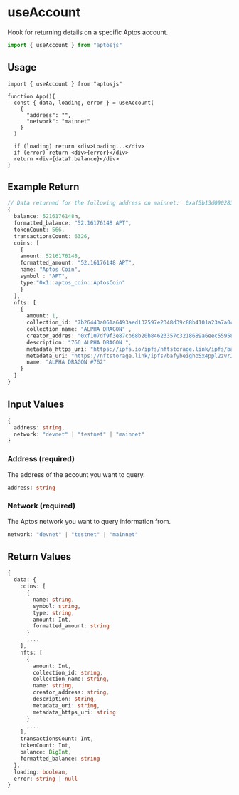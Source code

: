 # useAccount

Hook for returning details on a specific Aptos account.

```jsx
import { useAccount } from "aptosjs"
```

## Usage
```tsx
import { useAccount } from "aptosjs"

function App(){
  const { data, loading, error } = useAccount(
    {
      "address": "",
      "network": "mainnet"
    }
  )

  if (loading) return <div>Loading...</div>
  if (error) return <div>{error}</div>
  return <div>{data?.balance}</div>
}
```

## Example Return
```ts
// Data returned for the following address on mainnet:  0xaf5b13d09028304654615f4d10d0622056912a9696c4d4fbec9d1a7033962594
{
  balance: 5216176148n,
  formatted_balance: "52.16176148 APT",
  tokenCount: 566,
  transactionsCount: 6326,
  coins: [
    {
    amount: 5216176148,
    formatted_amount: "52.16176148 APT",
    name: "Aptos Coin",
    symbol : "APT",
    type:"0x1::aptos_coin::AptosCoin" 
    }
  ],
  nfts: [
    {
      amount: 1,
      collection_id: "7b26443a061a6493aed132597e2348d39c88b4101a23a7a0c7c0677f9245376b", 
      collection_name: "ALPHA DRAGON" ,
      creator_addres: "0xf107df9f3e87cb68b20b84623357c3218689a6eec5595890582520326807a412", 
      description: "766 ALPHA DRAGON ", 
      metadata_https_uri: "https://ipfs.io/ipfs/nftstorage.link/ipfs/bafybeigho5x4ppl2zvr2eew72sei7eyqh64ckfjsgwhc5j2vdxaava5txu/762",
      metadata_uri: "https://nftstorage.link/ipfs/bafybeigho5x4ppl2zvr2eew72sei7eyqh64ckfjsgwhc5j2vdxaava5txu/762", 
      name: "ALPHA DRAGON #762"
    }
  ]
}
```

## Input Values
```ts
{
  address: string, 
  network: "devnet" | "testnet" | "mainnet" 
}
```

### Address (required)
The address of the account you want to query.
```ts
address: string  
```

### Network (required)
The Aptos network you want to query information from.
```ts
network: "devnet" | "testnet" | "mainnet"
```

## Return Values
```ts
{
  data: {
    coins: [
      {
        name: string,
        symbol: string,
        type: string,
        amount: Int, 
        formatted_amount: string
      }
      ,...
    ],
    nfts: [
      {
        amount: Int,
        collection_id: string,
        collection_name: string,
        name: string,
        creator_address: string,
        description: string,
        metadata_uri: string,
        metadata_https_uri: string 
      }
      ,...
    ],
    transactionsCount: Int,
    tokenCount: Int, 
    balance: BigInt,
    formatted_balance: string
  },
  loading: boolean,
  error: string | null
}
```